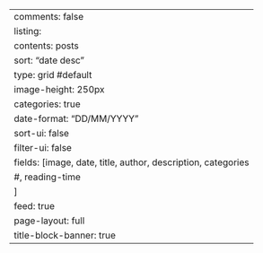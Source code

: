 ---
comments: false
listing:
  contents: posts
  sort: "date desc"
  type: grid #default
  image-height: 250px
  categories: true
  date-format: "DD/MM/YYYY"
  sort-ui: false
  filter-ui: false
  fields: [image, date, title, author, description, categories
  #, reading-time
  ]
  feed: true
page-layout: full
title-block-banner: true
---